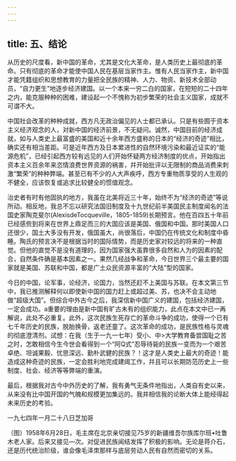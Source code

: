 ```yaml
---
---
---
```

title: 五、结论
---



从历史的尺度看，新中国的革命，尤其是文化大革命，是人类历史上最彻底的革命。只有彻底的革命才能使中国人民在基层当家作主。惟有人民当家作主，新中国才能凭籍组织和思想教育的力量把全民族的精神、人力、物资、新技术全部动员，“自力更生”地逐步经济建国。以一个本来一穷二白的国家，在短短的二十四年之内，能克服种种的困难，建设起一个不愧称为初步繁荣的社会主义国家，成就不可谓不大。

中国社会改革的种种成就，西方凡无政治偏见的人士都已承认。只是有些囿于资本主义经济观念的人，对新中国的经济前景，不无疑问。诚然，中国目前的经济成就，如与人类史上最富盛的美国和近十余年西方盛称的日本的“经济的奇迹”相比，确实还有相当差距。可是近年西方及日本累进性的自然环境污染和最近证实的“能源危机”，已经引起西方较有远见的人们开始怀疑两方经济制度的优点，开始指出资本主义百余年来恣情浪费世界资源的祸害，幷开始批评以无限制的商品消费来刺激“繁荣”的种种弊端。甚至已有不少的人大声疾呼，西方专重物质享受的人生观的不健全，应该恢复或追求比较健全的惯值观念。

治史者有时有他固执的地方，我虽在北美将近三十年，始终不为“经济的奇迹”等说所动。相反地，我总不忘以研究法国旧制度及十九世纪前半美国民主制度闻名的法国史家陶克斐尔(AlexisdeTocqueville，1805-1859)长期预言。他在百四五十年前已经感赀到将来在世界上鼎足而三的大国应该是美国、俄国和中国。那时美国人口还很少，国土大多没有开发，俄国虽大，尚很落后，中国仍在传统文化和制度中昏睡。陶氏的预言决不是根据当时的国际情势，而是历史家对较远的将来的一种直觉。但他的直觉不是没有道理的，因为国家强大虽靠很多自然和人为的因素的配合，自然条件确是基本因素之一。果然几经战争和革命，今日世界三个最主要的国家就是美国、苏联和中国，都是广土众民资源丰富的“大陆”型的国家。

今日的中国，论军事，论经济，论国力，当然还赶不上美国与苏联。在本文第三节中，我已推测解释何以即使新中国的国力赶上或超过美、苏，也决不会主动地做“超级大国”。但综合中外古今之后，我深信新中国广义的建国，包括经济建国，一定会成功。a重要的理由是新中国有旷古未有的组织能力，此点在本文中已一再解说，此处不必重复。此外，这次民族生死存亡的革命斗争的成功，使得一个已有七千年历史的民族，脱胎换骨，返老还童了。这次革命的成功，是民族性格与灵魂的彻底澄清剂。试想：在我（生于一九一七年）受小、中>大学教育备尝国耻之苦之时，怎敢相信今生今世会看得到一个“阿Q式”忍辱待毙的民族一变而为一个艰苦卓绝、坦诚果毅、忧思深远、勤朴武健的民族？！这才是人类史上最大的奇迹！能造成这种奇迹的民族，一定会胜利地完成建阈工作，幷且可以长期防范历史上一些制度、社会、经济等等弊端的重演。

最后，根据我对古今中外历史的了解，我有勇气无条件地指出，人类自有史以来，从来没有比中国开国的气魄和规模更加集远的。我并相信我的论断大体上能经得起未来历史的考验。

一九七四年一月二十八日芝加哥

（图）1958年6月28日，毛主席在北京亲切接见75岁的新疆维吾尔族库尔班•吐鲁木老人家。后来又接见—次。对促进民族闻结发挥了积极的影响。无论是蒋介石，还是历代统治阶级，谁会像毛泽朿那样与底层劳动人民有自然而密切的关系。